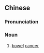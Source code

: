 {{also|肠癌}}
==Chinese==
{{zh-forms|s=肠癌}}

===Pronunciation===
{{zh-pron
|m=cháng癌
|c=coeng4-2 ngaam4
|cat=n
}}

===Noun===
{{zh-noun}}

# [[bowel]] [[cancer]]

{{zh-cat|Oncology}}